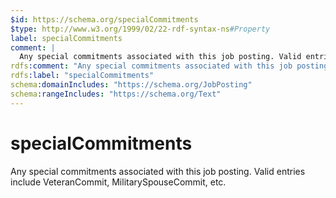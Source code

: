 ```yaml
---
$id: https://schema.org/specialCommitments
$type: http://www.w3.org/1999/02/22-rdf-syntax-ns#Property
label: specialCommitments
comment: |
  Any special commitments associated with this job posting. Valid entries include VeteranCommit, MilitarySpouseCommit, etc.
rdfs:comment: "Any special commitments associated with this job posting. Valid entries include VeteranCommit, MilitarySpouseCommit, etc."
rdfs:label: "specialCommitments"
schema:domainIncludes: "https://schema.org/JobPosting"
schema:rangeIncludes: "https://schema.org/Text"
---
```


# specialCommitments

Any special commitments associated with this job posting. Valid entries include VeteranCommit, MilitarySpouseCommit, etc.

